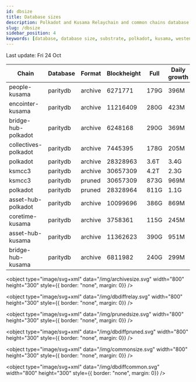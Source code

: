 ```yaml
---
id: dbsize
title: Database sizes
description: Polkadot and Kusama Relaychain and common chains database sizes
slug: /dbsize
sidebar_position: 4
keywords: [database, database size, substrate, polkadot, kusama, westend]
---
```



Last update: Fri 24 Oct

| Chain    | Database   | Format | Blockheight | Full         | Daily growth |
| ------------------------| ----------- | -------- | ------- | ---------- | ----- | 
| people-kusama | paritydb | archive | 6271771 | 179G | 396M |
| encointer-kusama | paritydb | archive | 11216409 | 280G | 423M |
| bridge-hub-polkadot | paritydb | archive | 6248168 | 290G | 369M |
| collectives-polkadot | paritydb | archive | 7445395 | 178G | 205M |
| polkadot | paritydb | archive | 28328963 | 3.6T | 3.4G |
| ksmcc3 | paritydb | archive | 30657309 | 4.2T | 2.3G |
| ksmcc3 | paritydb | pruned | 30657309 | 873G | 969M |
| polkadot | paritydb | pruned | 28328964 | 811G | 1.1G |
| asset-hub-polkadot | paritydb | archive | 10099696 | 386G | 869M |
| coretime-kusama | paritydb | archive | 3758361 | 115G | 245M |
| asset-hub-kusama | paritydb | archive | 11362623 | 390G | 951M |
| bridge-hub-kusama | paritydb | archive | 6811982 | 240G | 299M |
<object type="image/svg+xml" data="/img/archivesize.svg" width="800" height="300" style={{ border: "none", margin: 0}} />

<object type="image/svg+xml" data="/img/dbdiffrelay.svg" width="800" height="300" style={{ border: "none", margin: 0}} />

<object type="image/svg+xml" data="/img/prunedsize.svg" width="800" height="300" style={{ border: "none", margin: 0}} />

<object type="image/svg+xml" data="/img/dbdiffpruned.svg" width="800" height="300" style={{ border: "none", margin: 0}} />

<object type="image/svg+xml" data="/img/commonsize.svg" width="800" height="300" style={{ border: "none", margin: 0}} />

<object type="image/svg+xml" data="/img/dbdiffcommon.svg" width="800" height="300" style={{ border: "none", margin: 0}} />
